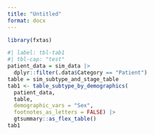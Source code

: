 ```yaml
---
title: "Untitled"
format: docx
---
```


```r
library(fxtas)
```

```r
#| label: tbl-tab1
#| tbl-cap: "test"
patient_data = sim_data |>
  dplyr::filter(.data$Category == "Patient")
table = sim_subtype_and_stage_table
tab1 <- table_subtype_by_demographics(
  patient_data, 
  table,
  demographic_vars = "Sex",
  footnotes_as_letters = FALSE) |> 
  gtsummary::as_flex_table()
tab1
```
